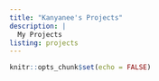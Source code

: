 ```yaml
---
title: "Kanyanee's Projects"
description: |
  My Projects
listing: projects
---
```


```r
knitr::opts_chunk$set(echo = FALSE)
```

